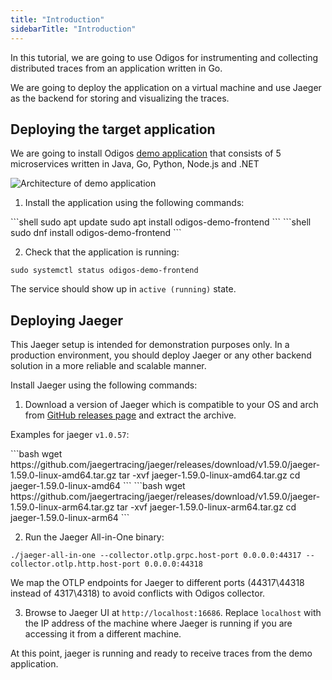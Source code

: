 ---
title: "Introduction"
sidebarTitle: "Introduction"
---

In this tutorial, we are going to use Odigos for instrumenting and collecting distributed traces from an application written in Go.

We are going to deploy the application on a virtual machine and use Jaeger as the backend for storing and visualizing the traces.

## Deploying the target application

We are going to install Odigos [demo application](https://github.com/odigos-io/simple-demo) that consists of 5 microservices written in Java, Go, Python, Node.js and .NET

<Frame>
    <img src="/images/demo_architecture.png" alt="Architecture of demo application" />
</Frame>

1. Install the application using the following commands:

<Tabs>
  <Tab title="APT">
  ```shell
  sudo apt update
  sudo apt install odigos-demo-frontend
  ```
  </Tab>
  <Tab title="DNF">
  ```shell
  sudo dnf install odigos-demo-frontend
  ```
  </Tab>
</Tabs>

2. Check that the application is running:

```shell
sudo systemctl status odigos-demo-frontend
```

The service should show up in `active (running)` state.

## Deploying Jaeger

This Jaeger setup is intended for demonstration purposes only. In a production environment, you should deploy Jaeger or any other backend solution in a more reliable and scalable manner.

Install Jaeger using the following commands:

1. Download a version of Jaeger which is compatible to your OS and arch from [GitHub releases page](https://github.com/jaegertracing/jaeger/releases) and extract the archive.

Examples for jaeger `v1.0.57`:

<Tabs>
  <Tab title="amd64">
  ```bash
wget https://github.com/jaegertracing/jaeger/releases/download/v1.59.0/jaeger-1.59.0-linux-amd64.tar.gz
tar -xvf jaeger-1.59.0-linux-amd64.tar.gz
cd jaeger-1.59.0-linux-amd64
  ```
  </Tab>
  <Tab title="arm64">
  ```bash
wget https://github.com/jaegertracing/jaeger/releases/download/v1.59.0/jaeger-1.59.0-linux-arm64.tar.gz
tar -xvf jaeger-1.59.0-linux-arm64.tar.gz
cd jaeger-1.59.0-linux-arm64
  ```
  </Tab>
</Tabs>

2. Run the Jaeger All-in-One binary:

```shell
./jaeger-all-in-one --collector.otlp.grpc.host-port 0.0.0.0:44317 --collector.otlp.http.host-port 0.0.0.0:44318
```

We map the OTLP endpoints for Jaeger to different ports (44317\44318 instead of 4317\4318) to avoid conflicts with Odigos collector.

3. Browse to Jaeger UI at `http://localhost:16686`. Replace `localhost` with the IP address of the machine where Jaeger is running if you are accessing it from a different machine.

At this point, jaeger is running and ready to receive traces from the demo application.
